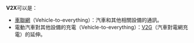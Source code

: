 '''V2X'''可以是：
*[[車聯網|車聯網]]（Vehicle-to-everything）：汽車和其他相關設備的通訊。
*電動汽車對其他設備的充電（Vehicle-to-everything）：[[V2G|V2G]]（汽車對電網充電）的延伸。

{{Disambig|V2X|Cat=字母数字组合消歧义}}